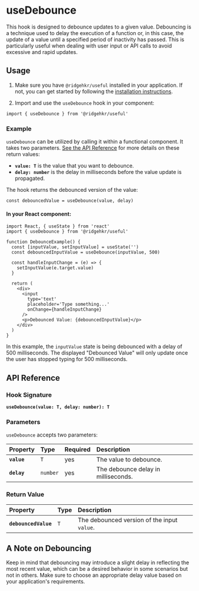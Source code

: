 # useDebounce

This hook is designed to debounce updates to a given value. Debouncing is a technique used to delay the execution of a function or, in this case, the update of a value until a specified period of inactivity has passed. This is particularly useful when dealing with user input or API calls to avoid excessive and rapid updates.

## Usage

1. Make sure you have `@ridgehkr/useful` installed in your application. If not, you can get started by following the [installation instructions](/#getting-started).

2. Import and use the `useDebounce` hook in your component:

```tsx
import { useDebounce } from '@ridgehkr/useful'
```

### Example

`useDebounce` can be utilized by calling it within a functional component. It takes two parameters. [See the API Reference](#api-reference) for more details on these return values:

- **`value: T`** is the value that you want to debounce.
- **`delay: number`** is the delay in milliseconds before the value update is propagated.

The hook returns the debounced version of the value:

```tsx
const debouncedValue = useDebounce(value, delay)
```

#### In your React component:

```tsx {2,6} /--theme-color/ filename="DebounceExample.jsx"
import React, { useState } from 'react'
import { useDebounce } from '@ridgehkr/useful'

function DebounceExample() {
  const [inputValue, setInputValue] = useState('')
  const debouncedInputValue = useDebounce(inputValue, 500)

  const handleInputChange = (e) => {
    setInputValue(e.target.value)
  }

  return (
    <div>
      <input
        type='text'
        placeholder='Type something...'
        onChange={handleInputChange}
      />
      <p>Debounced Value: {debouncedInputValue}</p>
    </div>
  )
}
```

In this example, the `inputValue` state is being debounced with a delay of 500 milliseconds. The displayed "Debounced Value" will only update once the user has stopped typing for 500 milliseconds.

## API Reference

### Hook Signature

**`useDebounce(value: T, delay: number): T`**

### Parameters

`useDebounce` accepts two parameters:

| Property    | Type     | Required | Description                         |
| :---------- | :------- | :------- | :---------------------------------- |
| **`value`** | `T`      | yes      | The value to debounce.              |
| **`delay`** | `number` | yes      | The debounce delay in milliseconds. |

### Return Value

| Property             | Type | Description                                 |
| :------------------- | :--- | :------------------------------------------ |
| **`debouncedValue`** | `T`  | The debounced version of the input `value`. |

## A Note on Debouncing

Keep in mind that debouncing may introduce a slight delay in reflecting the most recent value, which can be a desired behavior in some scenarios but not in others. Make sure to choose an appropriate delay value based on your application's requirements.
